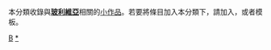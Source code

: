 {{Catnav|頁面分類|地理|地理小作品|美洲地理小作品|南美洲地理小作品}}
{{Catnav|頁面分類|地理|国家|美洲国家|玻利维亚}}
{{hiddencat}}
{{WPSS-cat}}
本分類收錄與'''[[玻利維亞|玻利維亞]]'''相關的[[Wikipedia:小作品|小作品]]。若要將條目加入本分類下，請加入'''{{tl|Bolivia-stub}}'''，或者'''{{tl|玻利維亞小作品}}'''模板。

[[Category:南美洲小作品|B]]
[[Category:玻利维亚|*]]